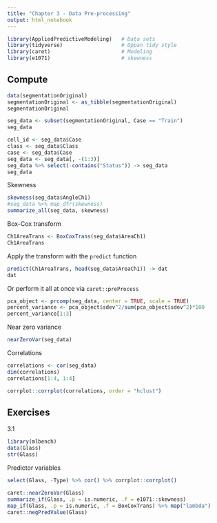 ```yaml
---
title: "Chapter 3 - Data Pre-processing"
output: html_notebook
---
```



```r
library(AppliedPredictiveModeling)   # Data sets
library(tidyverse)                   # Oppan tidy style
library(caret)                       # Modeling
library(e1071)                       # skewness
```

## Compute

```r
data(segmentationOriginal)
segmentationOriginal <- as_tibble(segmentationOriginal)
segmentationOriginal
```

```r
seg_data <- subset(segmentationOriginal, Case == "Train")
seg_data
```

```r
cell_id <- seg_data$Case
class <- seg_data$Class
case <- seg_data$Case
seg_data <- seg_data[, -(1:3)]
seg_data %>% select(-contains("Status")) -> seg_data
seg_data
```

Skewness

```r
skewness(seg_data$AngleCh1)
#seg_data %>% map_dfr(skewness)
summarize_all(seg_data, skewness)
```

Box-Cox transform
```r
Ch1AreaTrans <- BoxCoxTrans(seg_data$AreaCh1)
Ch1AreaTrans
```

Apply the transform with the `predict` function

```r
predict(Ch1AreaTrans, head(seg_data$AreaCh1)) -> dat
dat
```

Or perform it all at once via `caret::preProcess`

```r
pca_object <- prcomp(seg_data, center = TRUE, scale = TRUE)
percent_variance <- pca_object$sdev^2/sum(pca_object$sdev^2)*100
percent_variance[1:3]
```

Near zero variance
```r
nearZeroVar(seg_data)
```

Correlations

```r
correlations <- cor(seg_data)
dim(correlations)
correlations[1:4, 1:4]
```

```r
corrplot::corrplot(correlations, order = "hclust") 
```

## Exercises

3.1 

```r
library(mlbench)
data(Glass)
str(Glass)
```

Predictor variables

```r
select(Glass, -Type) %>% cor() %>% corrplot::corrplot()
```

```r
caret::nearZeroVar(Glass)
summarize_if(Glass, .p = is.numeric, .f = e1071::skewness)
map_if(Glass, .p = is.numeric, .f = BoxCoxTrans) %>% map("lambda")
caret::negPredValue(Glass)
```

